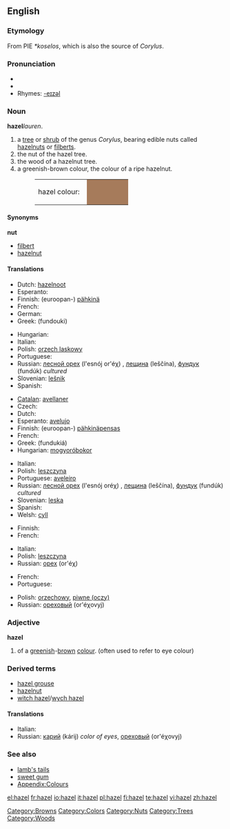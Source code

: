 {{see|Hazel}}
{{wikipedia}}
==English==

===Etymology===
From PIE ''*koselos'', which is also the source of ''Corylus''.

===Pronunciation===
*{{IPA|/'heɪzəl/}}
*{{audio|en-us-hazel.ogg|Audio (US)}}
*Rhymes: [[Rhymes:English:-eɪzəl|-eɪzəl]]

===Noun===
'''hazel'''''lauren''.

# a [[tree]] or [[shrub]] of the genus ''Corylus'', bearing edible nuts called [[hazelnut]]s or [[filbert]]s.
# the nut of the hazel tree.
# the wood of a hazelnut tree.
# a greenish-brown colour, the colour of a ripe hazelnut.
#:<table><tr><td>hazel colour: &nbsp;</td><td bgcolor="#A67B5B" width="80">&nbsp; </td></tr></table>

====Synonyms====
'''nut'''
*[[filbert]]
*[[hazelnut]]

====Translations====
{{trans-top|Nut}}
* Dutch: [[hazelnoot]]
* Esperanto: {{t-|eo|avelo|xs=Esperanto}}
* Finnish: (euroopan-) [[pähkinä]]
* French: {{t+|fr|noisette|f}}
* German: {{t-|de|Haselnuss|f}}
* Greek: {{t+|el|φουντούκι|n|sc=Grek}} (fundouki)
{{trans-mid}}
* Hungarian: {{t+|hu|mogyoró}}
* Italian: {{t+|it|nocciola|f}}
* Polish: [[orzech laskowy]] {{m}}
* Portuguese: {{t+|pt|avelã|f}}
* Russian: [[лесной орех]] (l'esnój or'éχ) {{m}}, [[лещина]] (leščína), [[фундук]] (fundúk) {{m}} ''cultured''
* Slovenian: [[lešnik]] {{m}}
* Spanish: {{t+|es|avellana|f}}
{{trans-bottom}}

{{trans-top|Tree / shrub}}
* [[Catalan]]: [[avellaner]]
* Czech: {{t+|cs|líska|f}}
* Dutch: {{t-|nl|hazelaar|m}}
* Esperanto: [[avelujo]]
* Finnish: (euroopan-) [[pähkinä]][[pensas]]
* French: {{t+|fr|noisetier|m}}
* Greek: {{t+|el|φουντουκιά|f|sc=Grek}} (fundukiá)
* Hungarian: [[mogyoró]][[bokor]]
{{trans-mid}}
* Italian: {{t+|it|nocciolo|m}}
* Polish: [[leszczyna]] {{f}}
* Portuguese: [[aveleiro]] {{m}}
* Russian: [[лесной орех]] (l'esnój oréχ) {{m}}, [[лещина]] (leščína), [[фундук]] (fundúk) {{m}} ''cultured''
* Slovenian: [[leska]] {{f}}
* Spanish: {{t+|es|avellano|m}}
* Welsh: [[cyll]] {{f}}{{p}}
{{trans-bottom}}

{{trans-top|Wood}}
* Finnish: {{t+|fi|pähkinäpuu}}
* French: {{t+|fr|noisetier|m}}
{{trans-mid}}
* Italian: {{t-|it|legno di nocciolo|m}}
* Polish: [[leszczyna]] {{f}}
* Russian: [[орех]] (or'éχ) {{m}}
{{trans-bottom}}

{{trans-top|Colour}}
* French: {{t+|fr|noisette|f}}
* Portuguese: {{t+|pt|avelã|f}}
{{trans-mid}}
* Polish: [[orzechowy]], [[piwne (oczy)]]
* Russian: [[ореховый]] (or'éχovyj) {{m}}
{{trans-bottom}}

===Adjective===
'''hazel'''

# of a [[greenish]]-[[brown]] [[colour]]. (often used to refer to eye colour)

===Derived terms===
*[[hazel grouse]]
*[[hazelnut]]
*[[witch hazel]]/[[wych hazel]]

====Translations====
{{rfc-level|Translations at L4+ not in L3 POS section}}
{{trans-top|colour}}
* Italian: {{t+|it|nocciola}}
* Russian: [[карий]] (kárij) ''color of eyes'', [[ореховый]] (or'éχovyj)
{{trans-mid}}
{{trans-bottom}}

===See also===
*[[lamb's tails]]
*[[sweet gum]]
*[[Wiktionary_Appendix:Colours|Appendix:Colours]]

[[Category:Browns]]
[[Category:Colors]]
[[Category:Nuts]]
[[Category:Trees]]
[[Category:Woods]]

[[el:hazel]]
[[fr:hazel]]
[[io:hazel]]
[[it:hazel]]
[[pl:hazel]]
[[fi:hazel]]
[[te:hazel]]
[[vi:hazel]]
[[zh:hazel]]